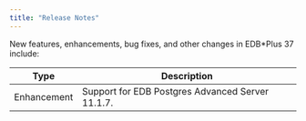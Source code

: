 ```yaml
---
title: "Release Notes"
---
```

<div id="release_notes" class="registered_link"></div>

New features, enhancements, bug fixes, and other changes in EDB*Plus 37 include:

| Type        | Description                                                    |
| ----------- | -------------------------------------------------------------- | 
| Enhancement | Support for EDB Postgres Advanced Server 11.1.7.               |